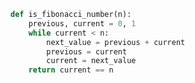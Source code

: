 ```python
def is_fibonacci_number(n):
    previous, current = 0, 1
    while current < n:
        next_value = previous + current
        previous = current
        current = next_value
    return current == n
```
